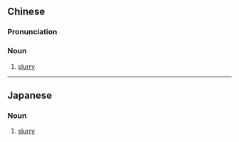 {{also|泥浆}}
==Chinese==
{{zh-forms|s=泥浆}}

===Pronunciation===
{{zh-pron
|m=níjiāng
|c=nai4 zoeng1
|h=pfs=nài-chiông
|mn=qz,xm:nî-chiuⁿ/zz:nî-chioⁿ
|cat=n
}}

===Noun===
{{zh-noun}}

# [[slurry]]

----

==Japanese==
{{ja-kanjitab|でい|しょう|yomi=o}}

===Noun===
{{ja-noun|でいしょう}}

# [[slurry]]